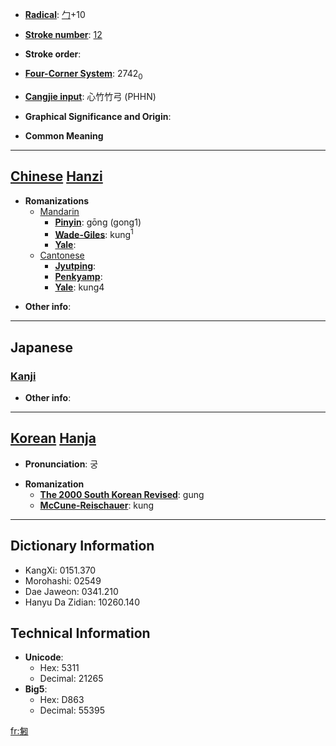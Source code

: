 * '''[[Wiktionary:Chinese radical index| Radical]]''': [[Wiktionary:Chinese radical index 勹|勹]]+10

* '''[[Wiktionary:Chinese total strokes index|Stroke number]]''': [[Wiktionary:Chinese total strokes index 12|12]]

* '''Stroke order''': 

* '''[[Wiktionary:Chinese four corner index|Four-Corner System]]''': 2742<sub>0</sub>

* '''[[Wiktionary:Chinese Cangjie index|Cangjie input]]''': 心竹竹弓 (PHHN)

* '''Graphical Significance and Origin''': 

* '''Common Meaning'''

----

== [[Chinese]] [[Hanzi]] ==

* '''Romanizations'''
** [[Mandarin]]
*** '''[[Pinyin]]''': gōng (gong1)
*** '''[[Wade-Giles]]''': kung<sup>1</sup>
*** '''[[Yale]]''': 
**[[Cantonese]]
***'''[[Jyutping]]''':
***'''[[Penkyamp]]''': 
***'''[[Yale]]''': kung4

* '''Other info''': 

----

==Japanese==
===[[Kanji]]===
{{kanji|on readings=[[きゅう]] (kyū), [[く]] (ku), [[きく]] (kiku), [[こく]] (koku)
|kun readings=[[うやまう]] (uyamau)
}}

* '''Other info''':  

----

== [[Korean]] [[Hanja]] ==

* '''Pronunciation''': 궁

* '''Romanization'''
** '''[[The 2000 South Korean Revised Romanization|The 2000 South Korean Revised]]''': gung
** '''[[McCune-Reischauer]]''': kung

----

== Dictionary Information ==

* KangXi: 0151.370
* Morohashi: 02549
* Dae Jaweon: 0341.210
* Hanyu Da Zidian: 10260.140

== Technical Information ==

* '''Unicode''':
** Hex: 5311
** Decimal: 21265
* '''Big5''':
** Hex: D863
** Decimal: 55395

[[fr:匑]]